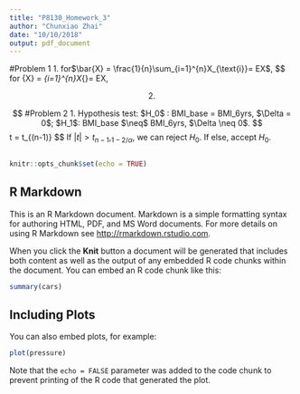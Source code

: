 ```yaml
---
title: "P8130_Homework_3"
author: "Chunxiao Zhai"
date: "10/10/2018"
output: pdf_document
---
```


#Problem 1
1. for$\bar{X} =  \frac{1}{n}\sum_{i=1}^{n}X_{\text{i}}= EX$,
$$
for \bar{X} =  \frac{1}{n}\sum_{i=1}^{n}X_{\text{i}}= EX,

\begin{aligned}
E(S^2) &= E(\frac{1}{n-1} \sum_{i=1}^{n}(X_i-\bar{X})^2)\\
&=\frac{n}{n-1} E(\frac{1}{n}\sum_{i=1}^{n}(X_i-\bar{X})^2))\\
&=\frac{n}{n-1} E[E(X_i}^2-2\bar{X}X_i+\bar{X}^2)]\\
&=\frac{n}{n-1} E(E(X^2)-2\bar{X}EX+\barX^2)\\
&=\frac{n}{n-1} (EX^2-\barX^2)\\
\end{aligned}
$$
2. 
$$
\begin{aligned}
\sum_{i=1}^{k}\sum_{j=1}^{n_i}(y_{ij} - \bar{\bar{y}})^2
&= \sum_{i=1}^{k}\sum_{j=1}^{n_i}[(y_{ij} - \bar{y_i}) + (\bar{y_i} - \bar{\bar{y}})]^2\\ 
&= \sum_{i=1}^{k}\sum_{j=1}^{n_i}[(y_{ij} - \bar{y_i})^2 + 2(y_{ij} -\bar{y_i})(\bar{y_i} - \bar{\bar{y}}) + (\bar{y_i} - \bar{\bar{y}})^2]\\
&= \sum_{i=1}^{k}\sum_{j=1}^{n_i}(y_{ij} -\bar{y_i})^2 + 2\sum_{i=1}^{k}\sum_{j=1}^{n_i}(y_{ij} -\bar{y_i})(\bar{y_i} - \bar{\bar{y}}) + \sum_{i=1}^{k}\sum_{j=1}^{n_i}(\bar{y_i} - \bar{\bar{y}})^2\\


\sum_{i=1}^{k}\sum_{j=1}^{n_i}(y_{ij} -\bar{y_i})(\bar{y_i} - \bar{\bar{y}}) &=\sum_{i=1}^{k}[(\bar{y_i} - \bar{\bar{y}})\sum_{j=1}^{n_i}(y_{ij} -\bar{y_i})]\\
&=\sum_{i=1}^{k}(\bar{y_i} - \bar{\bar{y}})(n_i\bar{y_i} - n_i\bar{y_i})\\
&=0\\

\Rightarrow \sum_{i=1}^{k}\sum_{j=1}^{n_i}(y_{ij} - \bar{\bar{y}})^2 &= \sum_{i=1}^{k}\sum_{j=1}^{n_i}(y_{ij} -\bar{y_i})^2 + \sum_{i=1}^{k}\sum_{j=1}^{n_i}(\bar{y_i} - \bar{\bar{y}})^2\\
\end{aligned}
$$
#Problem 2
1. Hypothesis test: $H_0$ : BMI_base = BMI_6yrs, $\Delta = 0$;  $H_1$: BMI_base $\neq$ BMI_6yrs, $\Delta \neq 0$.
$$
t = \frac{\bar{d}-0}{S_d/\sqrt{n}}  \sim t_{(n-1)} 
$$
If $|t| > t_{n-1},_{1-2/\alpha}$, we can reject $H_0$. If else, accept $H_0$. 
```r

```








```r
knitr::opts_chunk$set(echo = TRUE)
```

## R Markdown

This is an R Markdown document. Markdown is a simple formatting syntax for authoring HTML, PDF, and MS Word documents. For more details on using R Markdown see <http://rmarkdown.rstudio.com>.

When you click the **Knit** button a document will be generated that includes both content as well as the output of any embedded R code chunks within the document. You can embed an R code chunk like this:

```r
summary(cars)
```

## Including Plots

You can also embed plots, for example:

```r
plot(pressure)
```

Note that the `echo = FALSE` parameter was added to the code chunk to prevent printing of the R code that generated the plot.
